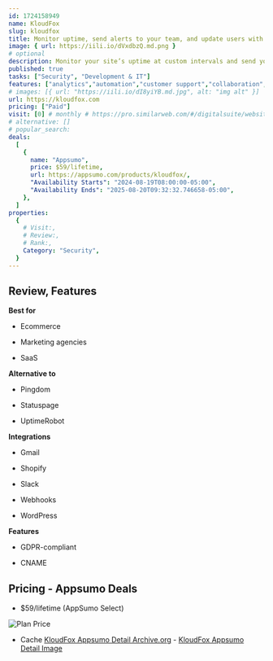 ```yaml
---
id: 1724158949
name: KloudFox
slug: kloudfox
title: Monitor uptime, send alerts to your team, and update users with custom status pages
image: { url: https://iili.io/dVxdbzQ.md.png }
# optional
description: Monitor your site’s uptime at custom intervals and send your team alerts across multiple channelsCreate real-time status pages decked out in your branding to build trust with customers
published: true
tasks: ["Security", "Development & IT"]
features: ["analytics","automation","customer support","collaboration","email","chat","monitoring","project"]
# images: [{ url: "https://iili.io/dI8yiYB.md.jpg", alt: "img alt" }]
url: https://kloudfox.com
pricing: ["Paid"]
visit: [0] # monthly # https://pro.similarweb.com/#/digitalsuite/websiteanalysis/home
# alternative: []
# popular_search:
deals:
  [
    {
      name: "Appsumo",
      price: $59/lifetime,
      url: https://appsumo.com/products/kloudfox/,
      "Availability Starts": "2024-08-19T08:00:00-05:00",
      "Availability Ends": "2025-08-20T09:32:32.746658-05:00",
    },
  ]
properties:
  {
    # Visit:,
    # Review:,
    # Rank:,
    Category: "Security",
  }
---
```


## Review, Features

 

**Best for**

- Ecommerce

- Marketing agencies

- SaaS

**Alternative to**

- Pingdom

- Statuspage

- UptimeRobot

**Integrations**

- Gmail

- Shopify

- Slack

- Webhooks

- WordPress

**Features**

- GDPR-compliant

- CNAME

## Pricing - Appsumo Deals

- $59/lifetime (AppSumo Select)

<Img src="https://iili.io/dVxc4AG.png" alt="Plan Price" />

- Cache [KloudFox Appsumo Detail Archive.org](https://web.archive.org/web/*/https://appsumo.com/products/kloudfox/) - [KloudFox Appsumo Detail Image](https://iili.io/dVxlWfS.png)
